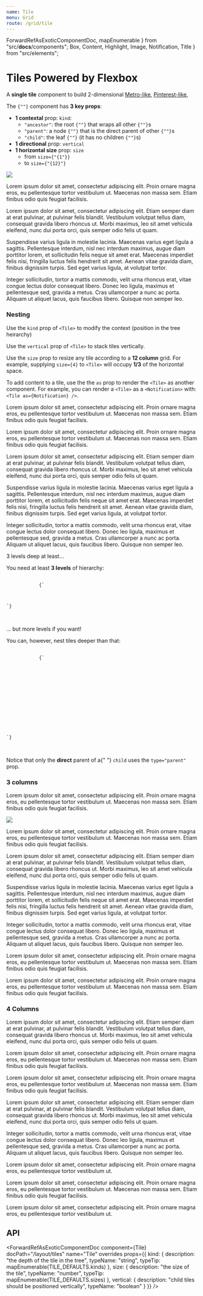 ```yaml
---
name: Tile
menu: Grid
route: /grid/tile
---
```



  ForwardRefAsExoticComponentDoc,
  mapEnumerable
} from "src/__docs__/components";
  Box,
  Content,
  Highlight,
  Image,
  Notification,
  Title
} from "src/elements";

# Tiles Powered by Flexbox

A **single tile** component to build 2-dimensional
[Metro-like](<https://en.wikipedia.org/wiki/Metro_(design_language)>),
[Pinterest-like](https://www.pinterest.com),

<Content>
  <p>
    The <code>{"<Tile>"}</code> component has <strong>3 key props</strong>:
  </p>
  <ul>
    <li>
      <strong>1 contextal</strong> prop: <code>kind</code>:
      <ul>
        <li>
          <code>"ancestor"</code>: the root <code>{"<Tile>"}</code> that wraps
          all other <code>{"<Tile>"}</code>s
        </li>
        <li>
          <code>"parent"</code>: a node <code>{"<Tile>"}</code> that is the
          direct parent of other <code>{"<Tile>"}</code>s
        </li>
        <li>
          <code>"child"</code>: the leaf <code>{"<Tile>"}</code> (it has no
          children <code>{"<Tile>"}</code>s)
        </li>
      </ul>
    </li>
    <li>
      <strong>1 directional</strong> prop: <code>vertical</code>
    </li>
    <li>
      <strong>1 horizontal size</strong> prop: <code>size</code>
      <ul>
        <li>
          from <code>size={"{1"}}</code>
        </li>
        <li>
          to <code>size={"{12}"}</code>
        </li>
      </ul>
    </li>
  </ul>
</Content>

<Playground>
  <Tile kind="ancestor">
    <Tile size={8} vertical>
      <Tile>
        <Tile kind="parent" vertical>
          <Tile as={Notification} kind="child" color="primary">
            <Title>Vertical...</Title>
            <Title subtitle>Top tile</Title>
          </Tile>
          <Tile as={Notification} kind="child" color="warning">
            <Title>Tiles...</Title>
            <Title subtitle>Bottom Tile...</Title>
          </Tile>
        </Tile>
        <Tile kind="parent">
          <Tile as={Notification} kind="child" color="info">
            <Title>Middle Tile...</Title>
            <Title subtitle>With an image</Title>
            <Image.Container size="4by3">
              <Image src="https://bulma.io/images/placeholders/640x480.png" />
            </Image.Container>
          </Tile>
        </Tile>
      </Tile>
      <Tile kind="parent">
        <Tile as={Notification} kind="child" color="danger">
          <Title>Wide tile</Title>
          <Title subtitle>Aligned with the right tile</Title>
          <Content>
            <p>
              Lorem ipsum dolor sit amet, consectetur adipiscing elit. Proin
              ornare magna eros, eu pellentesque tortor vestibulum ut. Maecenas
              non massa sem. Etiam finibus odio quis feugiat facilisis.
            </p>
          </Content>
        </Tile>
      </Tile>
    </Tile>
    <Tile kind="parent">
      <Tile as={Notification} kind="child" color="success">
        <Content>
          <Title>Tall tile</Title>
          <Title subtitle>With even more content</Title>
          <Content>
            <p>
              Lorem ipsum dolor sit amet, consectetur adipiscing elit. Etiam
              semper diam at erat pulvinar, at pulvinar felis blandit.
              Vestibulum volutpat tellus diam, consequat gravida libero rhoncus
              ut. Morbi maximus, leo sit amet vehicula eleifend, nunc dui porta
              orci, quis semper odio felis ut quam.
            </p>
            <p>
              Suspendisse varius ligula in molestie lacinia. Maecenas varius
              eget ligula a sagittis. Pellentesque interdum, nisl nec interdum
              maximus, augue diam porttitor lorem, et sollicitudin felis neque
              sit amet erat. Maecenas imperdiet felis nisi, fringilla luctus
              felis hendrerit sit amet. Aenean vitae gravida diam, finibus
              dignissim turpis. Sed eget varius ligula, at volutpat tortor.
            </p>
            <p>
              Integer sollicitudin, tortor a mattis commodo, velit urna rhoncus
              erat, vitae congue lectus dolor consequat libero. Donec leo
              ligula, maximus et pellentesque sed, gravida a metus. Cras
              ullamcorper a nunc ac porta. Aliquam ut aliquet lacus, quis
              faucibus libero. Quisque non semper leo.
            </p>
          </Content>
        </Content>
      </Tile>
    </Tile>
  </Tile>
</Playground>

### Nesting

Use the `kind` prop of `<Tile>` to modify the context (position in the tree heirarchy)

Use the `vertical` prop of `<Tile>` to stack tiles vertically.

Use the `size` prop to resize any tile according to a **12 column** grid.
For example, supplying `size={4}` to `<Tile>` will occupy **1/3** of the horizontal space.

To add content to a tile, use the the `as` prop to render the `<Tile>` as another component.
For example, you can render a `<Tile>` as a `<Notification>` with: `<Tile as={Notification} />`.

<Playground>
  <Tile kind="ancestor">
    <Tile size={4} kind="parent" vertical>
      <Tile as={Box} kind="child">
        <Title as="p">One</Title>
        <p>
          Lorem ipsum dolor sit amet, consectetur adipiscing elit. Proin ornare
          magna eros, eu pellentesque tortor vestibulum ut. Maecenas non massa
          sem. Etiam finibus odio quis feugiat facilisis.
        </p>
      </Tile>
      <Tile as={Box} kind="child">
        <Title as="p">Two</Title>
        <p>
          Lorem ipsum dolor sit amet, consectetur adipiscing elit. Proin ornare
          magna eros, eu pellentesque tortor vestibulum ut. Maecenas non massa
          sem. Etiam finibus odio quis feugiat facilisis.
        </p>
      </Tile>
    </Tile>
    <Tile kind="parent">
      <Tile as={Box} kind="child">
        <Title as="p">Three</Title>
        <p>
          Lorem ipsum dolor sit amet, consectetur adipiscing elit. Etiam semper
          diam at erat pulvinar, at pulvinar felis blandit. Vestibulum volutpat
          tellus diam, consequat gravida libero rhoncus ut. Morbi maximus, leo
          sit amet vehicula eleifend, nunc dui porta orci, quis semper odio
          felis ut quam.
        </p>
        <p>
          Suspendisse varius ligula in molestie lacinia. Maecenas varius eget
          ligula a sagittis. Pellentesque interdum, nisl nec interdum maximus,
          augue diam porttitor lorem, et sollicitudin felis neque sit amet erat.
          Maecenas imperdiet felis nisi, fringilla luctus felis hendrerit sit
          amet. Aenean vitae gravida diam, finibus dignissim turpis. Sed eget
          varius ligula, at volutpat tortor.
        </p>
        <p>
          Integer sollicitudin, tortor a mattis commodo, velit urna rhoncus
          erat, vitae congue lectus dolor consequat libero. Donec leo ligula,
          maximus et pellentesque sed, gravida a metus. Cras ullamcorper a nunc
          ac porta. Aliquam ut aliquet lacus, quis faucibus libero. Quisque non
          semper leo.
        </p>
      </Tile>
    </Tile>
  </Tile>
</Playground>

<Message color="danger">
  <Message.Header>3 levels deep at least...</Message.Header>
  <Message.Body>
    <Content>
      <p>
        You need at least <strong>3 levels</strong> of hierarchy:
      </p>
      <Highlight as="figure" textAlign="left">
        <pre>
          <code>
            {`<Tile kind="ancestor">
  <Tile kind="parent">
    <Tile kind="child" />
  </Tile>
</Tile>`}
          </code>
        </pre>
      </Highlight>
    </Content>
  </Message.Body>
</Message>

<Message color="success">
  <Message.Header>... but more levels if you want!</Message.Header>
  <Message.Body>
    <Content>
      <p>You can, however, nest tiles deeper than that:</p>
      <Highlight as="figure" textAlign="left">
        <pre>
          <code>
            {`<Tile kind="ancestor">
  <Tile vertical size={8}>
    <Tile>
      <Tile kind="parent" vertical>
        <Tile kind="child" />
        <Tile kind="child" />
      </Tile>
      <Tile kind="parent">
        <Tile kind="child" />
      </Tile>
    </Tile>
    <Tile kind="parent">
      <Tile kind="child" />
    </Tile>
  </Tile>
</Tile>`}
          </code>
        </pre>
      </Highlight>
      <p>
        Notice that only the <strong>direct</strong> parent of a{" "}
        <code>child</code> uses the
        <code>type="parent"</code> prop.
      </p>
    </Content>
  </Message.Body>
</Message>

### 3 columns

<Playground>
  <Tile kind="ancestor">
    <Tile kind="parent">
      <Tile as={Box} kind="child">
        <Title as="p">Hello world</Title>
        <Title as="p" subtitle>
          What is up?
        </Title>
      </Tile>
    </Tile>
    <Tile kind="parent">
      <Tile as={Box} kind="child">
        <Title as="p">Foo</Title>
        <Title as="p" subtitle>
          Bar
        </Title>
      </Tile>
    </Tile>
    <Tile kind="parent">
      <Tile as={Box} kind="child">
        <Title as="p">Third column</Title>
        <Title as="p" subtitle>
          With some content
        </Title>
        <Content>
          <p>
            Lorem ipsum dolor sit amet, consectetur adipiscing elit. Proin
            ornare magna eros, eu pellentesque tortor vestibulum ut. Maecenas
            non massa sem. Etiam finibus odio quis feugiat facilisis.
          </p>
        </Content>
      </Tile>
    </Tile>
  </Tile>
  <Tile kind="ancestor">
    <Tile vertical size={8}>
      <Tile>
        <Tile kind="parent" vertical>
          <Tile as={Box} kind="child">
            <Title as="p">Vertical titles</Title>
            <Title as="p" subtitle>
              Top box
            </Title>
          </Tile>
          <Tile as={Box} kind="child">
            <Title as="p">Vertical titles</Title>
            <Title as="p" subtitle>
              Bottom box
            </Title>
          </Tile>
        </Tile>
        <Tile kind="parent">
          <Tile as={Box} kind="child">
            <Title as="p">Middle box</Title>
            <Title as="p" subtitle>
              With an image
            </Title>
            <Image.Container size="4by3">
              <Image src="https://bulma.io/images/placeholders/640x480.png" />
            </Image.Container>
          </Tile>
        </Tile>
      </Tile>
      <Tile kind="parent">
        <Tile as={Box} kind="child">
          <Title as="p">Wide column</Title>
          <Title as="p" subtitle>
            Aligned with the right column
          </Title>
          <Content>
            <p>
              Lorem ipsum dolor sit amet, consectetur adipiscing elit. Proin
              ornare magna eros, eu pellentesque tortor vestibulum ut. Maecenas
              non massa sem. Etiam finibus odio quis feugiat facilisis.
            </p>
          </Content>
        </Tile>
      </Tile>
    </Tile>
    <Tile kind="parent">
      <Tile as={Box} kind="child">
        <Content>
          <Title as="p">Tall column</Title>
          <Title as="p" subtitle>
            With even more content
          </Title>
          <Content>
            <p>
              Lorem ipsum dolor sit amet, consectetur adipiscing elit. Etiam
              semper diam at erat pulvinar, at pulvinar felis blandit.
              Vestibulum volutpat tellus diam, consequat gravida libero rhoncus
              ut. Morbi maximus, leo sit amet vehicula eleifend, nunc dui porta
              orci, quis semper odio felis ut quam.
            </p>
            <p>
              Suspendisse varius ligula in molestie lacinia. Maecenas varius
              eget ligula a sagittis. Pellentesque interdum, nisl nec interdum
              maximus, augue diam porttitor lorem, et sollicitudin felis neque
              sit amet erat. Maecenas imperdiet felis nisi, fringilla luctus
              felis hendrerit sit amet. Aenean vitae gravida diam, finibus
              dignissim turpis. Sed eget varius ligula, at volutpat tortor.
            </p>
            <p>
              Integer sollicitudin, tortor a mattis commodo, velit urna rhoncus
              erat, vitae congue lectus dolor consequat libero. Donec leo
              ligula, maximus et pellentesque sed, gravida a metus. Cras
              ullamcorper a nunc ac porta. Aliquam ut aliquet lacus, quis
              faucibus libero. Quisque non semper leo.
            </p>
          </Content>
        </Content>
      </Tile>
    </Tile>
  </Tile>
  <Tile kind="ancestor">
    <Tile kind="parent">
      <Tile as={Box} kind="child">
        <Title as="p">Side column</Title>
        <Title as="p" subtitle>
          With some content
        </Title>
        <Content>
          <p>
            Lorem ipsum dolor sit amet, consectetur adipiscing elit. Proin
            ornare magna eros, eu pellentesque tortor vestibulum ut. Maecenas
            non massa sem. Etiam finibus odio quis feugiat facilisis.
          </p>
        </Content>
      </Tile>
    </Tile>
    <Tile kind="parent" size={8}>
      <Tile as={Box} kind="child">
        <Title as="p">Main column</Title>
        <Title as="p" subtitle>
          With some content
        </Title>
        <Content>
          <p>
            Lorem ipsum dolor sit amet, consectetur adipiscing elit. Proin
            ornare magna eros, eu pellentesque tortor vestibulum ut. Maecenas
            non massa sem. Etiam finibus odio quis feugiat facilisis.
          </p>
        </Content>
      </Tile>
    </Tile>
  </Tile>
</Playground>

### 4 Columns

<Playground>
  <Tile kind="ancestor">
    <Tile kind="parent">
      <Tile as={Box} kind="child">
        <Title as="p">One</Title>
        <Title as="p" subtitle>
          Subtitle
        </Title>
      </Tile>
    </Tile>
    <Tile kind="parent">
      <Tile as={Box} kind="child">
        <Title as="p">Two</Title>
        <Title as="p" subtitle>
          Subtitle
        </Title>
      </Tile>
    </Tile>
    <Tile kind="parent">
      <Tile as={Box} kind="child">
        <Title as="p">Three</Title>
        <Title as="p" subtitle>
          Subtitle
        </Title>
      </Tile>
    </Tile>
    <Tile kind="parent">
      <Tile as={Box} kind="child">
        <Title as="p">Four</Title>
        <Title as="p" subtitle>
          Subtitle
        </Title>
      </Tile>
    </Tile>
  </Tile>

<Tile kind="ancestor">
  <Tile vertical size={9}>
    <Tile>
      <Tile kind="parent">
        <Tile as={Box} kind="child">
          <Title as="p">Five</Title>
          <Title as="p" subtitle>
            Subtitle
          </Title>
          <Content>
            <p>
              Lorem ipsum dolor sit amet, consectetur adipiscing elit. Etiam
              semper diam at erat pulvinar, at pulvinar felis blandit.
              Vestibulum volutpat tellus diam, consequat gravida libero rhoncus
              ut. Morbi maximus, leo sit amet vehicula eleifend, nunc dui porta
              orci, quis semper odio felis ut quam.
            </p>
          </Content>
        </Tile>
      </Tile>
      <Tile vertical size={8}>
        <Tile>
          <Tile kind="parent">
            <Tile as={Box} kind="child">
              <Title as="p">Six</Title>
              <Title as="p" subtitle>
                Subtitle
              </Title>
            </Tile>
          </Tile>
          <Tile kind="parent">
            <Tile as={Box} kind="child">
              <Title as="p">Seven</Title>
              <Title as="p" subtitle>
                Subtitle
              </Title>
            </Tile>
          </Tile>
        </Tile>
        <Tile kind="parent">
          <Tile as={Box} kind="child">
            <Title as="p">Eight</Title>
            <Title as="p" subtitle>
              Subtitle
            </Title>
          </Tile>
        </Tile>
      </Tile>
    </Tile>
    <Tile>
      <Tile kind="parent" size={8}>
        <Tile as={Box} kind="child">
          <Title as="p">Nine</Title>
          <Title as="p" subtitle>
            Subtitle
          </Title>
          <Content>
            <p>
              Lorem ipsum dolor sit amet, consectetur adipiscing elit. Proin
              ornare magna eros, eu pellentesque tortor vestibulum ut. Maecenas
              non massa sem. Etiam finibus odio quis feugiat facilisis.
            </p>
          </Content>
        </Tile>
      </Tile>
      <Tile kind="parent">
        <Tile as={Box} kind="child">
          <Title as="p">Ten</Title>
          <Title as="p" subtitle>
            Subtitle
          </Title>
          <Content>
            <p>
              Lorem ipsum dolor sit amet, consectetur adipiscing elit. Proin
              ornare magna eros, eu pellentesque tortor vestibulum ut. Maecenas
              non massa sem. Etiam finibus odio quis feugiat facilisis.
            </p>
          </Content>
        </Tile>
      </Tile>
    </Tile>
  </Tile>
  <Tile kind="parent">
    <Tile as={Box} kind="child">
      <Content>
        <Title as="p">Eleven</Title>
        <Title as="p" subtitle>
          Subtitle
        </Title>
        <Content>
          <p>
            Lorem ipsum dolor sit amet, consectetur adipiscing elit. Etiam
            semper diam at erat pulvinar, at pulvinar felis blandit. Vestibulum
            volutpat tellus diam, consequat gravida libero rhoncus ut. Morbi
            maximus, leo sit amet vehicula eleifend, nunc dui porta orci, quis
            semper odio felis ut quam.
          </p>
          <p>
            Integer sollicitudin, tortor a mattis commodo, velit urna rhoncus
            erat, vitae congue lectus dolor consequat libero. Donec leo ligula,
            maximus et pellentesque sed, gravida a metus. Cras ullamcorper a
            nunc ac porta. Aliquam ut aliquet lacus, quis faucibus libero.
            Quisque non semper leo.
          </p>
        </Content>
      </Content>
    </Tile>
  </Tile>
</Tile>

  <Tile kind="ancestor">
    <Tile kind="parent">
      <Tile as={Box} kind="child">
        <Title as="p">Twelve</Title>
        <Title as="p" subtitle>
          Subtitle
        </Title>
        <Content>
          <p>
            Lorem ipsum dolor sit amet, consectetur adipiscing elit. Proin
            ornare magna eros, eu pellentesque tortor vestibulum ut.
          </p>
        </Content>
      </Tile>
    </Tile>
    <Tile kind="parent" size={6}>
      <Tile as={Box} kind="child">
        <Title as="p">Thirteen</Title>
        <Title as="p" subtitle>
          Subtitle
        </Title>
        <Content>
          <p>
            Lorem ipsum dolor sit amet, consectetur adipiscing elit. Proin
            ornare magna eros, eu pellentesque tortor vestibulum ut.
            Maecenas non massa sem. Etiam finibus odio quis feugiat
            facilisis.
          </p>
        </Content>
      </Tile>
    </Tile>
    <Tile kind="parent">
      <Tile as={Box} kind="child">
        <Title as="p">Fourteen</Title>
        <Title as="p" subtitle>
          Subtitle
        </Title>
        <Content>
          <p>
            Lorem ipsum dolor sit amet, consectetur adipiscing elit. Proin
            ornare magna eros, eu pellentesque tortor vestibulum ut.
          </p>
        </Content>
      </Tile>
    </Tile>
  </Tile>
</Playground>

## API

<ForwardRefAsExoticComponentDoc
  component={Tile}
  docPath="/layout/tiles"
  name="Tile"
  overrides
  props={{
    kind: {
      description: "the depth of the tile in the tree",
      typeName: "string",
      typeTip: mapEnumerable(TILE_DEFAULTS.kinds)
    },
    size: {
      description: "the size of the tile",
      typeName: "number",
      typeTip: mapEnumerable(TILE_DEFAULTS.sizes)
    },
    vertical: {
      description: "child tiles should be positioned vertically",
      typeName: "boolean"
    }
  }}
/>
